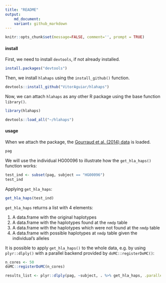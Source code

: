 ```yaml
---
title: "README"
output: 
    md_document:
    variant: github_markdown
---
```


```r
knitr::opts_chunk$set(message=FALSE, comment='', prompt = TRUE)
```

#### install

First, we need to install `devtools`, if not already installed.

```r
install.packages("devtools")
```

Then, we install `hlahaps` using the `install_github()` function.
```r
devtools::install_github("VitorAguiar/hlahaps")
```

Now, we can attach `hlahaps` as any other R package using the base function `library()`.

```r
library(hlahaps)
```

```r
devtools::load_all("~/hlahaps")
```

#### usage

When we attach the package, the [Gourraud et al. (2014) data](http://dx.doi.org/10.1371/journal.pone.0097282) is loaded. 

```r
pag
```

We will use the individual HG00096 to illustrate how the `get_hla_haps()` function works:

```r
test_ind <- subset(pag, subject == "HG00096")
test_ind
```

Applying `get_hla_haps`:

```r
get_hla_haps(test_ind)
```

`get_hla_haps` returns a list with 4 elements:

1. A data.frame with the original haplotypes
2. A data.frame with the haplotypes found at the `nmdp` table
3. A data.frame with the haplotypes which were not found at the `nmdp` table
4. A data.frame with possible haplotypes at `nmdp` table given the individual's alleles

It is possible to apply `get_hla_haps()` to the whole data, e.g. by using `plyr::dlply()` with a parallel backend provided by `doMC::registerDoMC()`:

```r
n_cores <- 50
doMC::registerDoMC(n_cores)

results_list <- plyr::dlply(pag, ~subject, . %>% get_hla_haps, .parallel = TRUE)
```
